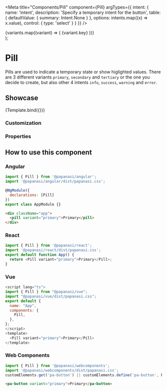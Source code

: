 
<Meta
  title="Components/Pill"
  component={Pill}
  argTypes={{
    intent: {
      name: 'intent',
      description: 'Specify a temporary intent for the button',
      table: {
        defaultValue: { summary: Intent.None }
      },
      options: intents.map((x) => x.value),
      control: { type: 'select' }
    }
  }}
/>

  <div>
    {variants.map((variant) => (
      <Pill key={variant.key} {...args} variant={variant.value}>
        {variant.key}
      </Pill>
    ))}
  </div>
);

# Pill

Pills are used to indicate a temporary state or show higlighted values.
There are 3 different variants `primary`, `secondary` and `tertiary` or the one you decide to create, but also other 4 intents `info`, `success`, `warning` and `error`.

## Showcase

<Canvas>
  <Story name="Default" args={{ intent: '' }}>
    {Template.bind({})}
  </Story>
</Canvas>

### Customization

<Customization />

### Properties

<ArgsTable story="Default" of={Pill} />

## How to use this component

### Angular

```js
import { Pill } from '@papanasi/angular';
import '@papanasi/angular/dist/papanasi.css';

@NgModule({
  declarations: [Pill]
})
export class AppModule {}
```

```html
<div className="app">
  <pill variant="primary">Primary</pill>
</div>
```

### React

```js
import { Pill } from '@papanasi/react';
import '@papanasi/react/dist/papanasi.css';
export default function App() {
  return <Pill variant="primary">Primary</Pill>;
}
```

### Vue

```js
<script lang="ts">
import { Pill } from "@papanasi/vue";
import "@papanasi/vue/dist/papanasi.css";
export default {
  name: "App",
  components: {
    Pill,
  },
};
</script>
<template>
  <Pill variant="primary">Primary</Pill>
</template>
```

### Web Components

```js
import { Pill } from '@papanasi/webcomponents';
import '@papanasi/webcomponents/dist/papanasi.css';
customElements.get('pa-button') || customElements.define('pa-button', Pill);
```

```html
<pa-button variant="primary">Primary</pa-button>
```
